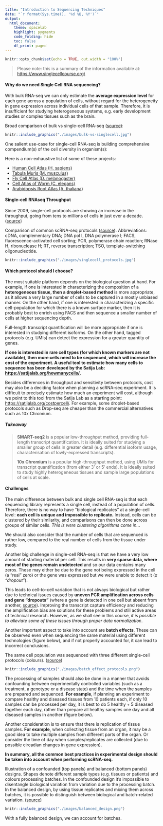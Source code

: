 ```yaml
---
title: "Introduction to Sequencing Techniques"
date: "`r format(Sys.time(), '%d %B, %Y')`"
output:
  html_document:
    theme: spacelab
    highlight: pygments
    code_folding: hide
    toc: false
    df_print: paged
---
```


```r
knitr::opts_chunk$set(echo = TRUE, out.width = "100%")
```

> Please note: this is a summary of the information available at: <https://www.singlecellcourse.org/>

#### Why do we need Single Cell RNA sequencing?

With bulk RNA-seq we can only estimate the **average expression level** for each gene across a population of cells, without regard for the heterogeneity in gene expression across individual cells of that sample. Therefore, it is insufficient for studying heterogeneous systems, e.g. early development studies or complex tissues such as the brain.

Broad comparison of bulk vs single-cell RNA-seq ([source](https://technologynetworks.com)):

```r
knitr::include_graphics("./images/bulk-vs-singlecell.jpg")
```

One salient use-case for single-cell RNA-seq is building comprehensive compendium(s) of the cell diversity in organism(s):

Here is a non-exhaustive list of some of these projects:

-   [Human Cell Atlas (H. sapiens)](https://www.humancellatlas.org/)
-   [Tabula Muris (M. musculus)](https://tabula-muris.ds.czbiohub.org/)
-   [Fly Cell Atlas (D. melanogaster)](https://flycellatlas.org/)
-   [Cell Atlas of Worm (C. elegans)](https://atlas.gs.washington.edu/worm-rna/)
-   [Arabidopsis Root Atlas (A. thaliana)](https://bioit3.irc.ugent.be/plant-sc-atlas/root)

#### Single-cell RNAseq Throughput

Since 2009, single-cell protocols are showing an increase in the throughput, going from tens to millions of cells in just over a decade. ([source](https://arxiv.org/abs/1704.01379))

Comparison of common scRNA-seq protocols ([source](https://doi.org/10.1146/annurev-biodatasci-080917-013452)). Abbreviations: cDNA, complementary DNA; DNA pol I, DNA polymerase I; FACS, fluorescence-activated cell sorting; PCR, polymerase chain reaction; RNase H, ribonuclease H; RT, reverse transcription; TSO, template-switching oligonucleotide.

```r
knitr::include_graphics("./images/singlecell_protocols.jpg")
```

#### Which protocol should I choose?

The most suitable platform depends on the biological question at hand. For example, if one is interested in characterizing the composition of a **heterogeneous tissue, then a droplet-based method** is more appropriate, as it allows a very large number of cells to be captured in a mostly unbiased manner. On the other hand, if one is interested in characterizing a specific cell-population for which there is a known surface marker, then it is probably best to enrich using FACS and then sequence a smaller number of cells at higher sequencing depth.

Full-length transcript quantification will be more appropriate if one is interested in studying different isoforms. On the other hand, tagged protocols (e.g. UMIs) can detect the expression for a greater quantity of genes.

**If one is interested in rare cell types (for which known markers are not available), then more cells need to be sequenced, which will increase the cost of the experiment. A useful tool to estimate how many cells to sequence has been developed by the Satija Lab: <https://satijalab.org/howmanycells/>.**

Besides differences in throughput and sensitivity between protocols, cost may also be a deciding factor when planning a scRNA-seq experiment. It is difficult to precisely estimate how much an experiment will cost, although we point to this tool from the Satija Lab as a starting point: <https://satijalab.org/costpercell/>. For example, some droplet-based protocols such as Drop-seq are cheaper than the commercial alternatives such as 10x Chromium.

<!-- Methods such as cell hashing (Stoeckius et al.) may further reduce the costs of sequencing using current platforms. This method in particular consists of attaching oligo-tags to cell membranes, allowing more cells from multiple samples to be loaded per experiment, which can later be demultiplexed during the analysis. -->

##### Takeaway

> **SMART-seq2** is a popular low-throughput method, providing full-length transcript quantification. It is ideally suited for studying a smaller group of cells in greater detail (e.g. differential isoform usage, characterisation of lowly-expressed transcripts).
>
> **10x Chromium** is a popular high-throughput method, using UMIs for transcript quantification (from either 3' or 5' ends). It is ideally suited to study highly heterogeneous tissues and sample large populations of cells at scale.

#### Challenges

The main difference between bulk and single cell RNA-seq is that each sequencing library represents a single cell, instead of a population of cells. Therefore, there is no way to have "biological replicates" at a single-cell level: **each cell is unique and impossible to replicate.** Instead, cells can be clustered by their similarity, and comparisons can then be done across groups of similar cells. *This is were clustering algorithms come in...*

We should also consider that the number of cells that are sequenced is rather low, compared to the real number of cells from the tissue under study.

Another big challenge in single-cell RNA-seq is that we have a very low amount of starting material per cell. This results in **very sparse data, where most of the genes remain undetected** and so our data contains many zeros. These may either be due to the gene not being expressed in the cell (a "real" zero) or the gene was expressed but we were unable to detect it (*a "dropout"*).

This leads to cell-to-cell variation that is not always biological but rather due to technical issues caused by **uneven PCR amplification across cells and gene "dropouts"** (where a gene is detected in one cell but absent from another, [source](https://doi.org/10.1038/nmeth.2967)). Improving the transcript capture efficiency and reducing the amplification bias are solutions for these problems and still active areas of technical research. However, as we shall see in this course, *it is possible to alleviate some of these issues through proper data normalization*.

Another important aspect to take into account are **batch effects**. These can be observed even when sequencing the same material using different technologies (figure below), and if not properly accounted for, it can lead to incorrect conclusions.

The same cell population was sequenced with three different single-cell protocols (colours). ([source](https://doi.org/10.1016/j.molcel.2018.10.020))

```r
knitr::include_graphics("./images/batch_effect_protocols.png")
```

The processing of samples should also be done in a manner that avoids confounding between experimentally controlled variables (such as a treatment, a genotype or a disease state) and the time when the samples are prepared and sequenced. **For example**, if planning an experiment to compare healthy and diseased tissues from 10 patients each, if only 10 samples can be processed per day, it is best to do 5 healthy + 5 diseased together each day, rather than prepare all healthy samples one day and all diseased samples in another (figure below).

Another consideration is to ensure that there is replication of tissue samples. **For example**, when collecting tissue from an organ, it may be a good idea to take multiple samples from different parts of the organ. Or consider the time of day when samples/replicates are collected (due to possible circadian changes in gene expression).

**In summary, all the common best practices in experimental design should be taken into account when performing scRNA-seq.**

Illustration of a confounded (top panels) and balanced (bottom panels) designs. Shapes denote different sample types (e.g. tissues or patients) and colours processing batches. In the confounded design it's impossible to disentangle biological variation from variation due to the processing batch. In the balanced design, by using tissue replicates and mixing them across batches, it is possible to distinguish between biological and batch-related variation. ([source](https://doi.org/10.1093/biostatistics/kxx053))

```r
knitr::include_graphics("./images/balanced_design.png")
```

With a fully balanced design, we can account for batches.
